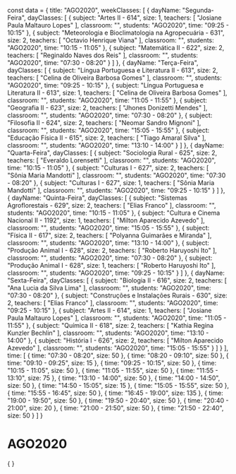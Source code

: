 const data = {
  title: "AGO2020",
  weekClasses: [
    {
      dayName: "Segunda-Feira",
      dayClasses: [
        {
          subject: "Artes II - 614",
          size: 1,
          teachers: [
            "Josiane Paula Maltauro Lopes"
          ],
          classroom: "",
          students: "AGO2020",
          time: "09:25 - 10:15"
        },
        {
          subject: "Meteorologia e Bioclimatologia na Agropecuária - 631",
          size: 2,
          teachers: [
            "Octavio Henrique Viana"
          ],
          classroom: "",
          students: "AGO2020",
          time: "10:15 - 11:05"
        },
        {
          subject: "Matemática II - 622",
          size: 2,
          teachers: [
            "Reginaldo Naves dos Reis"
          ],
          classroom: "",
          students: "AGO2020",
          time: "07:30 - 08:20"
        }
      ]
    },
    {
      dayName: "Terça-Feira",
      dayClasses: [
        {
          subject: "Língua Portuguesa e Literatura II - 613",
          size: 2,
          teachers: [
            "Celina de Oliveira Barbosa Gomes"
          ],
          classroom: "",
          students: "AGO2020",
          time: "09:25 - 10:15"
        },
        {
          subject: "Língua Portuguesa e Literatura II - 613",
          size: 1,
          teachers: [
            "Celina de Oliveira Barbosa Gomes"
          ],
          classroom: "",
          students: "AGO2020",
          time: "11:05 - 11:55"
        },
        {
          subject: "Geografia II - 623",
          size: 2,
          teachers: [
            "Jhones Donizetti Mendes"
          ],
          classroom: "",
          students: "AGO2020",
          time: "07:30 - 08:20"
        },
        {
          subject: "Filosofia II - 624",
          size: 2,
          teachers: [
            "Neomar Sandro Mignoni"
          ],
          classroom: "",
          students: "AGO2020",
          time: "15:05 - 15:55"
        },
        {
          subject: "Educação Física II - 615",
          size: 2,
          teachers: [
            "Tiago Amaral Silva"
          ],
          classroom: "",
          students: "AGO2020",
          time: "13:10 - 14:00"
        }
      ]
    },
    {
      dayName: "Quarta-Feira",
      dayClasses: [
        {
          subject: "Sociologia Rural - 625",
          size: 2,
          teachers: [
            "Everaldo Lorensetti"
          ],
          classroom: "",
          students: "AGO2020",
          time: "10:15 - 11:05"
        },
        {
          subject: "Culturas I - 627",
          size: 2,
          teachers: [
            "Sônia Maria Mandotti"
          ],
          classroom: "",
          students: "AGO2020",
          time: "07:30 - 08:20"
        },
        {
          subject: "Culturas I - 627",
          size: 1,
          teachers: [
            "Sônia Maria Mandotti"
          ],
          classroom: "",
          students: "AGO2020",
          time: "09:25 - 10:15"
        }
      ]
    },
    {
      dayName: "Quinta-Feira",
      dayClasses: [
        {
          subject: "Sistemas Agroflorestais - 629",
          size: 2,
          teachers: [
            "Elias Franco"
          ],
          classroom: "",
          students: "AGO2020",
          time: "10:15 - 11:05"
        },
        {
          subject: "Cultura e Cinema Nacional II - 1192",
          size: 1,
          teachers: [
            "Milton Aparecido Azevedo"
          ],
          classroom: "",
          students: "AGO2020",
          time: "15:05 - 15:55"
        },
        {
          subject: "Física II - 617",
          size: 2,
          teachers: [
            "Polyanna Guimarães e Miranda"
          ],
          classroom: "",
          students: "AGO2020",
          time: "13:10 - 14:00"
        },
        {
          subject: "Produção Animal I - 628",
          size: 2,
          teachers: [
            "Roberto Haruyoshi Ito"
          ],
          classroom: "",
          students: "AGO2020",
          time: "07:30 - 08:20"
        },
        {
          subject: "Produção Animal I - 628",
          size: 1,
          teachers: [
            "Roberto Haruyoshi Ito"
          ],
          classroom: "",
          students: "AGO2020",
          time: "09:25 - 10:15"
        }
      ]
    },
    {
      dayName: "Sexta-Feira",
      dayClasses: [
        {
          subject: "Biologia II - 616",
          size: 2,
          teachers: [
            "Ana Lucia da Silva Lima"
          ],
          classroom: "",
          students: "AGO2020",
          time: "07:30 - 08:20"
        },
        {
          subject: "Construções e Instalações Rurais - 630",
          size: 2,
          teachers: [
            "Elias Franco"
          ],
          classroom: "",
          students: "AGO2020",
          time: "09:25 - 10:15"
        },
        {
          subject: "Artes II - 614",
          size: 1,
          teachers: [
            "Josiane Paula Maltauro Lopes"
          ],
          classroom: "",
          students: "AGO2020",
          time: "11:05 - 11:55"
        },
        {
          subject: "Química II - 618",
          size: 2,
          teachers: [
            "Kathia Regina Kunzler Bechlin"
          ],
          classroom: "",
          students: "AGO2020",
          time: "13:10 - 14:00"
        },
        {
          subject: "História I - 626",
          size: 2,
          teachers: [
            "Milton Aparecido Azevedo"
          ],
          classroom: "",
          students: "AGO2020",
          time: "15:05 - 15:55"
        }
      ]
    }
  ],
  time: [
    {
      time: "07:30 - 08:20",
      size: 50
    },
    {
      time: "08:20 - 09:10",
      size: 50
    },
    {
      time: "09:10 - 09:25",
      size: 15
    },
    {
      time: "09:25 - 10:15",
      size: 50
    },
    {
      time: "10:15 - 11:05",
      size: 50
    },
    {
      time: "11:05 - 11:55",
      size: 50
    },
    {
      time: "11:55 - 13:10",
      size: 75
    },
    {
      time: "13:10 - 14:00",
      size: 50
    },
    {
      time: "14:00 - 14:50",
      size: 50
    },
    {
      time: "14:50 - 15:05",
      size: 15
    },
    {
      time: "15:05 - 15:55",
      size: 50
    },
    {
      time: "15:55 - 16:45",
      size: 50
    },
    {
      time: "16:45 - 19:00",
      size: 135
    },
    {
      time: "19:00 - 19:50",
      size: 50
    },
    {
      time: "19:50 - 20:40",
      size: 50
    },
    {
      time: "20:40 - 21:00",
      size: 20
    },
    {
      time: "21:00 - 21:50",
      size: 50
    },
    {
      time: "21:50 - 22:40",
      size: 50
    }
  ]
}

# AGO2020

<div>
    {
        <Grid
            title={data.title} 
            weekClasses={data.weekClasses} 
            time={data.time}
        />
    }
</div>